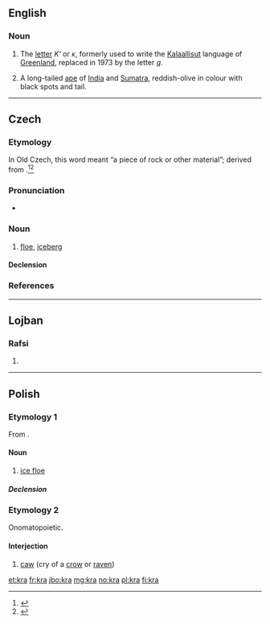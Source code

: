 {{also|krá}}
==English==
{{wikipedia|Kra (letter)}}

===Noun===
{{en-noun|?}}

# The [[letter]] ''Κʻ'' or ''ĸ'', formerly used to write the [[Kalaallisut]] language of [[Greenland]], replaced in 1973 by the letter ''[[q]]''.
# {{context|zoology|lang=en}} A long-tailed [[ape]] of [[India]] and [[Sumatra]], reddish-olive in colour with black spots and tail.

----

==Czech==

===Etymology===
In Old Czech, this word meant “a piece of rock or other material”; derived from {{etyl|sla-pro|cs}} {{m|sla-pro|*jьkra}}.<ref>{{R:Rejzek 2007}}</ref><ref>{{R:Machek 1968}}</ref>

===Pronunciation===
* {{IPA|/ˈkra/|lang=cs}}

===Noun===
{{cs-noun|g=f}}

# [[floe]], [[iceberg]]

====Declension====
{{cs-decl-noun-auto|f|k|r|a|gp=ker}}

===References===
<references />

----

==Lojban==

===Rafsi===
{{jbo-rafsi}}

# {{jbo-rafsi of|krasi}}

----

==Polish==

===Etymology 1===
From {{etyl|sla-pro|pl}} {{m|sla-pro|*jьkra}}.

====Noun====
{{pl-noun|f}}

# [[ice floe]]

=====Declension=====
{{pl-decl-noun-f|k|r|kier}}

===Etymology 2===
Onomatopoietic.

====Interjection====
{{head|pl|interjection}}

# [[caw]] (cry of a [[crow]] or [[raven]])

[[et:kra]]
[[fr:kra]]
[[jbo:kra]]
[[mg:kra]]
[[no:kra]]
[[pl:kra]]
[[fi:kra]]